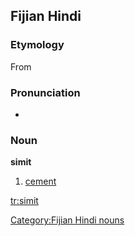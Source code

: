 ==Fijian Hindi==
===Etymology===
From {{E.|hif}} {{term|cement}}

===Pronunciation===
* {{IPA|/sɪmɪt/}}

===Noun===
'''simit'''

# [[cement]]

[[Category:Fijian Hindi nouns]]

[[tr:simit]]